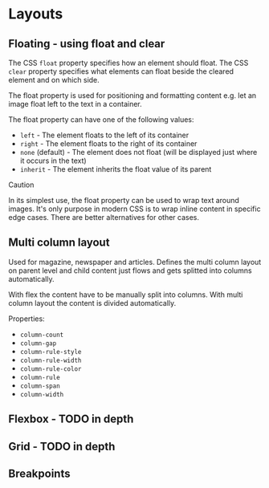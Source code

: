 # Layouts

## Floating - using float and clear
The CSS `float` property specifies how an element should float.
The CSS `clear` property specifies what elements can float beside the cleared element and on which side.

The float property is used for positioning and formatting content e.g. let an image float left to the text in a container.

The float property can have one of the following values:

* `left` - The element floats to the left of its container
* `right` - The element floats to the right of its container
* `none` (default) - The element does not float (will be displayed just where it occurs in the text)
* `inherit` - The element inherits the float value of its parent

> [!CAUTION]
> 
> In its simplest use, the float property can be used to wrap text around images. It's only purpose in modern CSS is to wrap inline content in specific edge cases. There are better alternatives for other cases.

## Multi column layout 
Used for magazine, newspaper and articles. Defines the multi column layout on parent level and child content just flows and gets splitted into columns automatically. 

With flex the content have to be manually split into columns. With multi column layout the content is divided automatically.

Properties:
* `column-count`
* `column-gap`
* `column-rule-style`
* `column-rule-width`
* `column-rule-color`
* `column-rule`
* `column-span`
* `column-width`

## Flexbox - TODO in depth

## Grid - TODO in depth

## Breakpoints